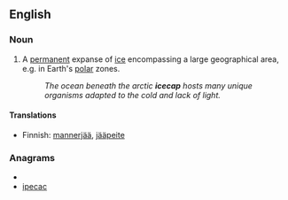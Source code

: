 ==English==

===Noun===
{{en-noun}}

# A [[permanent]] expanse of [[ice]] encompassing a large geographical area, e.g. in Earth's [[polar]] zones.
#:''The ocean beneath the arctic '''icecap''' hosts many unique organisms adapted to the cold and lack of light.''

====Translations====
{{trans-top|A permanent expanse of ice encompassing a large geographical area}}
*Finnish: [[mannerjää]], [[jääpeite]]
{{trans-mid}}
{{trans-bottom}}

===Anagrams===
* {{alphagram|acceip}}
* [[ipecac#English|ipecac]]